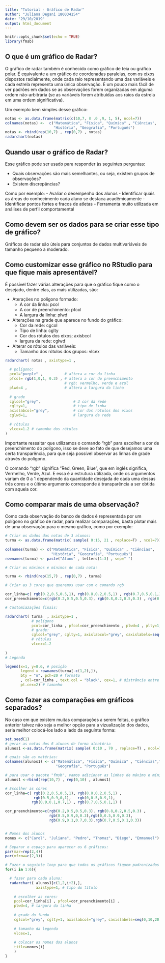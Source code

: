 ---
title: "Tutorial - Gráfico de Radar"
author: "Juliana Degani 180034154"
date: "29/10/2019"
output: html_document
---

```{r setup, include=FALSE}
knitr::opts_chunk$set(echo = TRUE)
library(fmsb)
```

## O que é um gráfico de Radar?

O gráfico de radar também é conhecido como gráfico de teia ou gráfico polar. É equivalente a um gráfico de coordenadas paralelas, com os eixos dispostos radialmente, onde cada raio representando uma das variáveis e cada estrela representa uma única observação. É um pouco mais fácil de ver padrões em dados se as observações forem organizadas em alguma ordem não-arbitrária (se as variáveis forem atribuídas aos raios da estrela em uma ordem significativa).

Um exemplo bem simples desse gráfico:

```{r, echo=FALSE}
notas <- as.data.frame(matrix(c(10,7, 8 ,0 ,9, 1, 5), ncol=7))
colnames(notas) <-  c("Matemática", "Física", "Química" , "Ciências",
                      "História", "Geografia", "Português")
notas <- rbind(rep(10,7) , rep(0,7) , notas)
radarchart(notas)
```


## Quando usar o gráfico de Radar?

Esse gráfico pode ser usado para responder às seguintes perguntas:

- Quais observações são mais semelhantes, ou seja, existem grupos de observações?
- Existem discrepâncias?

Como por exemplo:
- Avaliar o desempenho dos alunos
- Identificar quais as áreas do conhecimento cada aluno se destaca acadêmicamente
- Identificar pontos fortes e fracos de atletas
- Ferramenta muito utilizada em análises de perfil comportamental



## Como devem ser os dados para se criar esse tipo de gráfico?

Gráficos de radar são úteis para conjuntos de dados multivariáveis de tamanho pequeno a moderado.


## Como customizar esse gráfico no RStudio para que fique mais apresentável?

É possível fazer várias alterações para que o gráfico fique como o desejado, dentre elas, as mais utilizadas, são:

- Aterações no polígono formado:
   - A cor da linha: pcol
   - A cor de preenchimento: pfcol
   - A largura da linha: plwd
   
- Alterações na grade que aparece no fundo do gráfico:
   - Cor da rede: cgcol
   - Tipo de linha: cglty
   - Cor dos rótulos dos eixos; axisbcol
   - largura da rede: cglwd
   
- Alterar os rótulos das variáveis:
   - Tamanho dos rótulos dos grupos: vlcex
   
```{r}
radarchart( notas , axistype=1 ,
           
  # polígono:
  pcol="purple" ,          # altera a cor da linha
  pfcol= rgb(1,0,1, 0.3) , # altera a cor do preenchimento
                           # rgb: vermelho, verde e azul
  plwd=4 ,                 # altera a largura da linha
           
  # grade
  cglcol="grey",               # 3 cor da rede
  cglty=1,                     # tipo de linha
  axislabcol="grey",           # cor dos rótulos dos eixos
  cglwd=1,                     # largura da rede
           
  # rótulos
  vlcex=1.2 # tamanho dos rótulos
)
```

Importante ressaltar que utilizamos o comando "rgb" para escolher a cor de preenchimento do polígono, isso se deve ao fato de que desejamos uma certa transparência, para que seja possível observar as linhas de grade através do polígono.

O comando "rgb" significa "Red, Green, Blue", que em inglês significa, Vermelho, Verde, Azul. E essa é a estrutura utilizada, onde os argumentos variam de 0 a 1 dependendo da quantidade desejada de cada uma dessas três cores e o último argumento corresponde à transparência a ser obtida com aquela cor.

## Como comparar mais de uma observação?

Como cada observação do banco de dados é representada por um polígono no gráfico de radar, para realizar comparações, basta plotar mais de uma observação para o mesmo gráfico, como por exemplo:


```{r}
# Criar os dados das notas de 3 alunos:
turma <- as.data.frame(matrix( sample( 0:15, 21 , replace=T) , ncol=7))
                       
colnames(turma) <- c("Matemática", "Física", "Química" , "Ciências",
                     "História", "Geografia", "Português")
rownames(turma) <- paste("Aluno" , letters[1:3] , sep=" ")

# Criar os máximos e mínimos de cada nota:

turma <- rbind(rep(15,7) , rep(0,7) , turma)

# Criar as 3 cores que queremos usar com o comando rgb

cor_linha=c( rgb(0.2,0.5,0.5,1), rgb(0.8,0.2,0.5,1) , rgb(0.7,0.5,0.1,1) )
cor_preenchimento=c(rgb(0.2,0.5,0.5,0.3), rgb(0.8,0.2,0.5,0.3) , rgb(0.7,0.5,0.1,0.3) )

# Customiazações finais:

radarchart( turma  , axistype=1 ,
            # polígono
            pcol=cor_linha , pfcol=cor_preenchimento , plwd=4 , plty=1,
            # grade:
            cglcol="grey", cglty=1, axislabcol="grey", caxislabels=seq(0,15,25), cglwd=0.8,
            # rótulos
            vlcex=1.2
            
)
# Legenda

legend(x=1, y=0.6, # posição 
       legend = rownames(turma[-c(1,2),]), 
       bty = "n", pch=20 # formato 
       , col=cor_linha , text.col = "black", cex=1, # distrância entre as legendas
       pt.cex=2) # tamanho
```


## Como fazer as comparações em gráficos separados?



No caso em que existem muitas comparações a serem feitas, o gráfico anterior talvez não seja a melhor opção para a vizualização dos dados, seria melhor colocá-los lado a lado da seguinte forma:


```{r}
set.seed(1)  
# gerar as notas dos 6 alunos de forma aleatória
alunos1 <-as.data.frame(matrix( sample( 0:10 , 70 , replace=T) , ncol=7, byrow=TRUE))

# quais são as matérias:
colnames(alunos1) <- c("Matemática", "Física", "Química" , "Ciências","História",
                       "Geografia", "Português")

# para usar o pacote "fmsb", vamos adicionar as linhas de máximo e mínino ao data frame
alunos1 <-rbind(rep(10,7) , rep(0,10) , alunos1)

# Escolher as cores
cor_linha=c( rgb(0.2,0.5,0.5,1), rgb(0.8,0.2,0.5,1) ,
             rgb(0.5,0.9,0,1),   rgb(0,0.5,0.9,1), 
            rgb(0.9,0.1,0.7,1) , rgb(0.7,0.5,0.1,1) )

cor_preenchimento=c(rgb(0.2,0.5,0.5,0.3), rgb(0.8,0.2,0.5,0.3) ,
                    rgb(0.5,0.9,0,0.3),rgb(0,0.5,0.9,0.3),
                    rgb(0.9,0.1,0.7,0.3),rgb(0.7,0.5,0.1,0.3))


# Nomes dos alunos
nomes <- c("Carol", "Juliana", "Pedro", "Thomaz", "Diego", "Emmanuel")

# Separar o espaço para aparecer os 6 gráficos:
par(mar=rep(2,4))
par(mfrow=c(2,3))

# Fazer o seguinte loop para que todos os gráficos fiquem padronizados
for(i in 1:6){

  # fazer para cada aluno:
  radarchart( alunos1[c(1,2,i+2),],
              axistype=1, # tipo do título
  
    # escolher as cores:
    pcol=cor_linha[i] , pfcol=cor_preenchimento[i] ,
    plwd=4, # largura da linha
  
    # grade do fundo
    cglcol="grey", cglty=1, axislabcol="grey", caxislabels=seq(0,10,20), cglwd=0.8,
  
    # tamanho da legenda
    vlcex=1,
    
    # colocar os nomes dos alunos
    title=nomes[i]
    )
}
```

